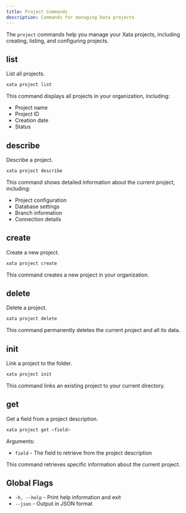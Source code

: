 ```yaml
---
title: Project Commands
description: Commands for managing Xata projects
---
```


The `project` commands help you manage your Xata projects, including creating, listing, and configuring projects.

## list

List all projects.

```bash
xata project list
```

This command displays all projects in your organization, including:
- Project name
- Project ID
- Creation date
- Status

## describe

Describe a project.

```bash
xata project describe
```

This command shows detailed information about the current project, including:
- Project configuration
- Database settings
- Branch information
- Connection details

## create

Create a new project.

```bash
xata project create
```

This command creates a new project in your organization.

## delete

Delete a project.

```bash
xata project delete
```

This command permanently deletes the current project and all its data.

## init

Link a project to the folder.

```bash
xata project init
```

This command links an existing project to your current directory.

## get

Get a field from a project description.

```bash
xata project get <field>
```

Arguments:
- `field` - The field to retrieve from the project description

This command retrieves specific information about the current project.

## Global Flags

- `-h, --help` - Print help information and exit
- `--json` - Output in JSON format 